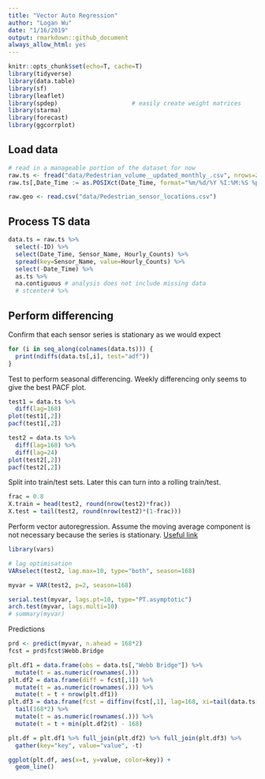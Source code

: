 ```yaml
---
title: "Vector Auto Regression"
author: "Logan Wu"
date: "1/16/2019"
output: rmarkdown::github_document
always_allow_html: yes
---
```


```r
knitr::opts_chunk$set(echo=T, cache=T)
library(tidyverse)
library(data.table)
library(sf)
library(leaflet)
library(spdep)                     # easily create weight matrices
library(starma)
library(forecast)
library(ggcorrplot)
```

## Load data

```r
# read in a manageable portion of the dataset for now
raw.ts <- fread("data/Pedestrian_volume__updated_monthly_.csv", nrows=20000)
raw.ts[,Date_Time := as.POSIXct(Date_Time, format="%m/%d/%Y %I:%M:%S %p")]

raw.geo <- read.csv("data/Pedestrian_sensor_locations.csv")
```

## Process TS data

```r
data.ts = raw.ts %>%
  select(-ID) %>%
  select(Date_Time, Sensor_Name, Hourly_Counts) %>%
  spread(key=Sensor_Name, value=Hourly_Counts) %>%
  select(-Date_Time) %>%
  as.ts %>%
  na.contiguous # analysis does not include missing data
  # stcenter# %>%
```

## Perform differencing

Confirm that each sensor series is stationary as we would expect

```r
for (i in seq_along(colnames(data.ts))) {
  print(ndiffs(data.ts[,i], test="adf"))
}
```

Test to perform seasonal differencing. Weekly differencing only seems to give the best PACF plot.

```r
test1 = data.ts %>%
  diff(lag=168)
plot(test1[,2])
pacf(test1[,2])

test2 = data.ts %>%
  diff(lag=168) %>%
  diff(lag=24)
plot(test2[,2])
pacf(test2[,2])
```

Split into train/test sets. Later this can turn into a rolling train/test.

```r
frac = 0.8
X.train = head(test2, round(nrow(test2)*frac))
X.test = tail(test2, round(nrow(test2)*(1-frac)))


```

Perform vector autoregression. Assume the moving average component is not necessary because the series is stationary. [Useful link](https://stats.stackexchange.com/questions/191851/var-forecasting-methodology)

```r
library(vars)

# lag optimisation
VARselect(test2, lag.max=10, type="both", season=168)

myvar = VAR(test2, p=2, season=168)

serial.test(myvar, lags.pt=10, type="PT.asymptotic")
arch.test(myvar, lags.multi=10)
# summary(myvar)
```

Predictions

```r
prd <- predict(myvar, n.ahead = 168*2)
fcst = prd$fcst$Webb.Bridge

plt.df1 = data.frame(obs = data.ts[,"Webb Bridge"]) %>%
  mutate(t = as.numeric(rownames(.)))
plt.df2 = data.frame(diff = fcst[,1]) %>%
  mutate(t = as.numeric(rownames(.))) %>%
  mutate(t = t + nrow(plt.df1))
plt.df3 = data.frame(fcst = diffinv(fcst[,1], lag=168, xi=tail(data.ts[,"Webb Bridge"], 168))) %>%
  tail(168*2) %>%
  mutate(t = as.numeric(rownames(.))) %>%
  mutate(t = t + min(plt.df2$t) - 168)

plt.df = plt.df1 %>% full_join(plt.df2) %>% full_join(plt.df3) %>%
  gather(key="key", value="value", -t)

ggplot(plt.df, aes(x=t, y=value, color=key)) +
  geom_line()
```